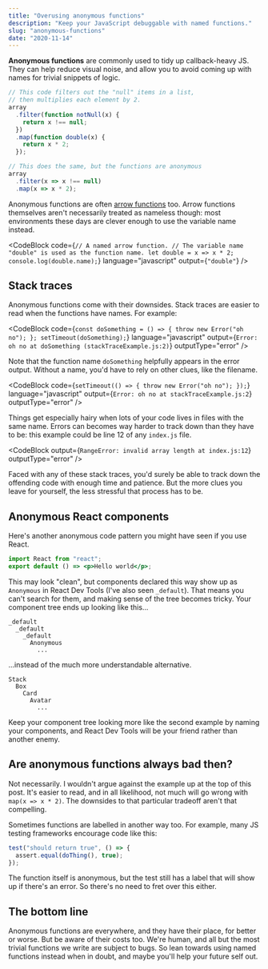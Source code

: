 ```yaml
---
title: "Overusing anonymous functions"
description: "Keep your JavaScript debuggable with named functions."
slug: "anonymous-functions"
date: "2020-11-14"
---
```



**Anonymous functions** are commonly used to tidy up callback-heavy JS. They can help reduce visual noise, and allow you to avoid coming up with names for trivial snippets of logic.

```javascript
// This code filters out the "null" items in a list,
// then multiplies each element by 2.
array
  .filter(function notNull(x) {
    return x !== null;
  })
  .map(function double(x) {
    return x * 2;
  });

// This does the same, but the functions are anonymous
array
  .filter(x => x !== null)
  .map(x => x * 2);
```

Anonymous functions are often [arrow functions](https://developer.mozilla.org/en-US/docs/Web/JavaScript/Reference/Functions/Arrow_functions) too. Arrow functions themselves aren't necessarily treated as nameless though: most environments these days are clever enough to use the variable name instead.

<CodeBlock
  code={`
    // A named arrow function.
    // The variable name "double" is used as the function name.
    let double = x => x * 2;
    console.log(double.name);
  `}
  language="javascript"
  output={`
    "double"
  `}
/>

## Stack traces

Anonymous functions come with their downsides. Stack traces are easier to read when the functions have names. For example:

<CodeBlock
  code={`
    const doSomething = () => {
      throw new Error("oh no");
    };
    setTimeout(doSomething);
  `}
  language="javascript"
  output={`
    Error: oh no
        at doSomething (stackTraceExample.js:2)
  `}
  outputType="error"
/>

Note that the function name `doSomething` helpfully appears in the error output. Without a name, you'd have to rely on other clues, like the filename.

<CodeBlock
  code={`
    setTimeout(() => {
      throw new Error("oh no");
    });
  `}
  language="javascript"
  output={`
    Error: oh no
        at stackTraceExample.js:2
  `}
  outputType="error"
/>

Things get especially hairy when lots of your code lives in files with the same name. Errors can becomes way harder to track down than they have to be: this example could be line 12 of any `index.js` file.

<CodeBlock
  output={`
    RangeError: invalid array length
        at index.js:12
  `}
  outputType="error"
/>

Faced with any of these stack traces, you'd surely be able to track down the offending code with enough time and patience. But the more clues you leave for yourself, the less stressful that process has to be.

## Anonymous React components

Here's another anonymous code pattern you might have seen if you use React.

```jsx
import React from "react";
export default () => <p>Hello world</p>;
```

This may look "clean", but components declared this way show up as `Anonymous` in React Dev Tools (I've also seen `_default`). That means you can't search for them, and making sense of the tree becomes tricky. Your component tree ends up looking like this...

```
_default
  _default
    _default
      Anonymous
        ...
```

...instead of the much more understandable alternative.

```
Stack
  Box
    Card
      Avatar
        ...
```

Keep your component tree looking more like the second example by naming your components, and React Dev Tools will be your friend rather than another enemy.

## Are anonymous functions always bad then?

Not necessarily. I wouldn't argue against the example up at the top of this post. It's easier to read, and in all likelihood, not much will go wrong with `map(x => x * 2)`. The downsides to that particular tradeoff aren't that compelling.

Sometimes functions are labelled in another way too. For example, many JS testing frameworks encourage code like this:

```javascript
test("should return true", () => {
  assert.equal(doThing(), true);
});
```

The function itself is anonymous, but the test still has a label that will show up if there's an error. So there's no need to fret over this either.

## The bottom line

Anonymous functions are everywhere, and they have their place, for better or worse. But be aware of their costs too. We're human, and all but the most trivial functions we write are subject to bugs. So lean towards using named functions instead when in doubt, and maybe you'll help your future self out.
